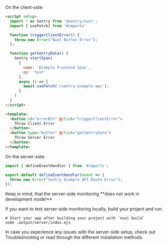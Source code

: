 On the client-side:

```html {tabTitle:Vue} {filename:pages/example-error.vue}
<script setup>
  import * as Sentry from '@sentry/nuxt';
  import { useFetch} from '#imports'

  function triggerClientError() {
    throw new Error("Nuxt Button Error");
  };

  function getSentryData() {
    Sentry.startSpan(
      {
        name: 'Example Frontend Span',
        op: 'test'
      },
      async () => {
        await useFetch('/sentry-example-api');
      }
    )
  }
</script>

<template>
  <button id="errorBtn" @click="triggerClientError">
    Throw Client Error
  </button>
  <button type="button" @click="getSentryData">
    Throw Server Error
  </button>
</template>
```

On the server-side:

```js {tabTitle:Nitro} {filename:server/sentry-example-api.ts}
import { defineEventHandler } from '#imports';

export default defineEventHandler(event => {
  throw new Error("Sentry Example API Route Error");
});

```

<Alert level="warning">
  Keep in mind, that the server-side monitoring **does not work in development mode!**

  If you want to test server-side monitoring locally, build your project and run:
  ```
  # Start your app after building your project with `nuxi build`
  node .output/server/index.mjs
  ```

  In case you experience any issues with the server-side setup, check out <PlatformLink to="/troubleshooting">Troubleshooting</PlatformLink>
  or read through the different <PlatformLink to="/install">installation methods</PlatformLink>.
</Alert>
